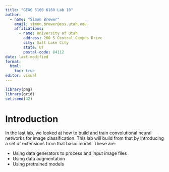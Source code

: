 ```yaml
---
title: "GEOG 5160 6160 Lab 10"
author: 
  - name: "Simon Brewer"
    email: simon.brewer@ess.utah.edu
    affiliations:
      - name: University of Utah
        address: 260 S Central Campus Drive
        city: Salt Lake City
        state: UT
        postal-code: 84112
date: last-modified
format:
  html:
    toc: true
editor: visual
---
```


```r
library(png)
library(grid)
set.seed(42)
```

# Introduction

In the last lab, we looked at how to build and train convolutional neural networks for image classification. This lab will build from that by introducing a set of extensions from that basic model. These are:

-   Using data generators to process and input image files
-   Using data augmentation
-   Using pretrained models

